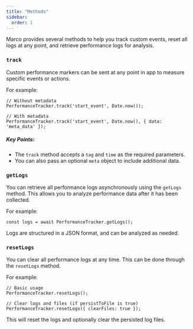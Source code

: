 ```yaml
---
title: "Methods"
sidebar:
  order: 1
---
```


Marco provides several methods to help you track custom events, reset all logs at any point, and retrieve performance logs for analysis.

### **`track`**

Custom performance markers can be sent at any point in app to measure specific events or actions.

For example:

```tsx
// Without metadata
PerformanceTracker.track('start_event', Date.now());

// With metadata
PerformanceTracker.track('start_event', Date.now(), { data: 'meta_data' });
```

##### Key Points:
- The `track` method accepts a `tag` and `time` as the required parameters.
- You can also pass an optional `meta` object to include additional data.

### **`getLogs`**

You can retrieve all performance logs asynchronously using the `getLogs` method. This allows you to analyze performance data after it has been collected.

For example:

```tsx
const logs = await PerformanceTracker.getLogs();
```

Logs are structured in a JSON format, and can be analyzed as needed.

### **`resetLogs`**

You can clear all performance logs at any time. This can be done through the `resetLogs` method.

For example:

```tsx
// Basic usage
PerformanceTracker.resetLogs();

// Clear logs and files (if persistToFile is true)
PerformanceTracker.resetLogs({ clearFiles: true });
```

This will reset the logs and optionally clear the persisted log files.